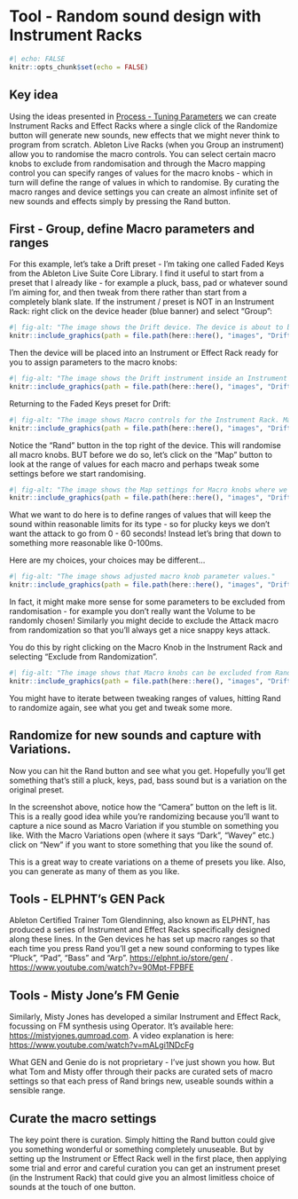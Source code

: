 # Tool - Random sound design with Instrument Racks

```r
#| echo: FALSE
knitr::opts_chunk$set(echo = FALSE)
```

::: callout-tip
## Key idea

Using the ideas presented in [Process - Tuning Parameters](008-Process-Tuning_Parameters.qmd) we can create Instrument Racks and Effect Racks where a single click of the Randomize button will generate new sounds, new effects that we might never think to program from scratch. Ableton Live Racks (when you Group an instrument) allow you to randomise the macro controls. You can select certain macro knobs to exclude from randomisation and through the Macro mapping control you can specify ranges of values for the macro knobs - which in turn will define the range of values in which to randomise. By curating the macro ranges and device settings you can create an almost infinite set of new sounds and effects simply by pressing the Rand button.
:::

## First - Group, define Macro parameters and ranges

For this example, let's take a Drift preset - I'm taking one called Faded Keys from the Ableton Live Suite Core Library. I find it useful to start from a preset that I already like - for example a pluck, bass, pad or whatever sound I'm aiming for, and then tweak from there rather than start from a completely blank slate. If the instrument / preset is NOT in an Instrument Rack: right click on the device header (blue banner) and select "Group":

```r
#| fig-alt: "The image shows the Drift device. The device is about to be grouped into an Instrument Rack."
knitr::include_graphics(path = file.path(here::here(), "images", "Drift_Instrument.png"))
```

Then the device will be placed into an Instrument or Effect Rack ready for you to assign parameters to the macro knobs:

```r
#| fig-alt: "The image shows the Drift instrument inside an Instrument Rack."
knitr::include_graphics(path = file.path(here::here(), "images", "Drift_Instrument_Rack_blank.png"))
```

Returning to the Faded Keys preset for Drift:

```r
#| fig-alt: "The image shows Macro controls for the Instrument Rack. Macros are assigned to Filter Cutoff, Filter Resonance, Redux, Lo-Fi, Attack, Release, Delay and Volume."
knitr::include_graphics(path = file.path(here::here(), "images", "Drift_Instrument_FadedKeys.png"))
```

Notice the "Rand" button in the top right of the device. This will randomise all macro knobs. BUT before we do so, let's click on the "Map" button to look at the range of values for each macro and perhaps tweak some settings before we start randomising.

```r
#| fig-alt: "The image shows the Map settings for Macro knobs where we can adjust the range of parameter values that the macro knobs sweep through."
knitr::include_graphics(path = file.path(here::here(), "images", "Drift_Instrument_Rack_MacroRange.png"))
```

What we want to do here is to define ranges of values that will keep the sound within reasonable limits for its type - so for plucky keys we don't want the attack to go from 0 - 60 seconds! Instead let's bring that down to something more reasonable like 0-100ms.

Here are my choices, your choices may be different...

```r
#| fig-alt: "The image shows adjusted macro knob parameter values."
knitr::include_graphics(path = file.path(here::here(), "images", "Drift_Instrument_Rack_MacroRange2.png"))
```

In fact, it might make more sense for some parameters to be excluded from randomisation - for example you don't really want the Volume to be randomly chosen! Similarly you might decide to exclude the Attack macro from randomization so that you'll always get a nice snappy keys attack.

You do this by right clicking on the Macro Knob in the Instrument Rack and selecting "Exclude from Randomization".

```r
#| fig-alt: "The image shows that Macro knobs can be excluded from Randomization."
knitr::include_graphics(path = file.path(here::here(), "images", "Drift_Instrument_Rack_Exclude.png"))
```

You might have to iterate between tweaking ranges of values, hitting Rand to randomize again, see what you get and tweak some more.

## Randomize for new sounds and capture with Variations.

Now you can hit the Rand button and see what you get. Hopefully you'll get something that's still a pluck, keys, pad, bass sound but is a variation on the original preset.

In the screenshot above, notice how the "Camera" button on the left is lit. This is a really good idea while you're randomizing because you'll want to capture a nice sound as Macro Variation if you stumble on something you like. With the Macro Variations open (where it says "Dark", "Wavey" etc.) click on "New" if you want to store something that you like the sound of.

This is a great way to create variations on a theme of presets you like. Also, you can generate as many of them as you like.

## Tools - ELPHNT's GEN Pack

Ableton Certified Trainer Tom Glendinning, also known as ELPHNT, has produced a series of Instrument and Effect Racks specifically designed along these lines. In the Gen devices he has set up macro ranges so that each time you press Rand you'll get a new sound conforming to types like "Pluck", "Pad", "Bass" and "Arp". <https://elphnt.io/store/gen/> . <https://www.youtube.com/watch?v=90Mpt-FPBFE>

## Tools - Misty Jone's FM Genie

Similarly, Misty Jones has developed a similar Instrument and Effect Rack, focussing on FM synthesis using Operator. It's available here: <https://mistyjones.gumroad.com>. A video explanation is here: <https://www.youtube.com/watch?v=mALgi1NDcFg>

What GEN and Genie do is not proprietary - I've just shown you how. But what Tom and Misty offer through their packs are curated sets of macro settings so that each press of Rand brings new, useable sounds within a sensible range.

## Curate the macro settings

The key point there is curation. Simply hitting the Rand button could give you something wonderful or something completely unuseable. But by setting up the Instrument or Effect Rack well in the first place, then applying some trial and error and careful curation you can get an instrument preset (in the Instrument Rack) that could give you an almost limitless choice of sounds at the touch of one button.
